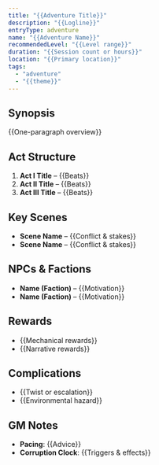 ```yaml
---
title: "{{Adventure Title}}"
description: "{{Logline}}"
entryType: adventure
name: "{{Adventure Name}}"
recommendedLevel: "{{Level range}}"
duration: "{{Session count or hours}}"
location: "{{Primary location}}"
tags:
  - "adventure"
  - "{{theme}}"
---
```


## Synopsis

{{One-paragraph overview}}

## Act Structure

1. **Act I Title** – {{Beats}}
2. **Act II Title** – {{Beats}}
3. **Act III Title** – {{Beats}}

## Key Scenes

- **Scene Name** – {{Conflict & stakes}}
- **Scene Name** – {{Conflict & stakes}}

## NPCs & Factions

- **Name (Faction)** – {{Motivation}}
- **Name (Faction)** – {{Motivation}}

## Rewards

- {{Mechanical rewards}}
- {{Narrative rewards}}

## Complications

- {{Twist or escalation}}
- {{Environmental hazard}}

## GM Notes

- **Pacing**: {{Advice}}
- **Corruption Clock**: {{Triggers & effects}}
